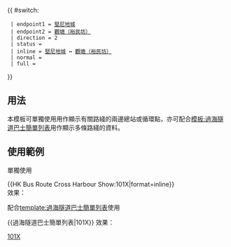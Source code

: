 {{Error|錯誤：此模板已停用。請見[[Template:HK Bus Route Cross Harbour/doc]]。}}{{ #switch: {{{format|}}}
  | endpoint1 = [[堅尼地城（西寧街）巴士總站|堅尼地城]]
  | endpoint2 = [[裕民坊公共運輸交匯處|觀塘（裕民坊）]]
  | direction = 2
  | status = {{HK Bus Status|P}}
  | inline = [[堅尼地城（西寧街）巴士總站|堅尼地城]] ↔ [[裕民坊公共運輸交匯處|觀塘（裕民坊）]]
  | normal =
  | full =
}}<noinclude>
==用法==
本模板可單獨使用用作顯示有關路綫的兩邊總站或循環點，亦可配合[[模板:過海隧道巴士簡單列表]]用作顯示多條路綫的資料。

==使用範例==
;單獨使用
<nowiki>{{HK Bus Route Cross Harbour Show:101X|format=inline}}</nowiki><br>
效果：{{HK Bus Route Cross Harbour Show:101X|format=inline}}

;配合[[template:過海隧道巴士簡單列表]]使用
<nowiki>{{過海隧道巴士簡單列表|101X}}</nowiki>
效果：{{過海隧道巴士簡單列表|101X}}
[[Category:過海隧道巴士路線模板|101X]]</noinclude>